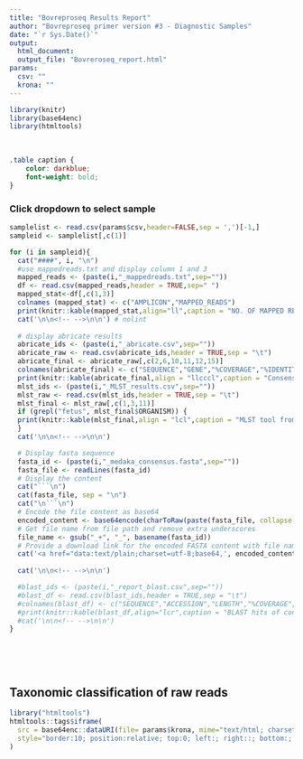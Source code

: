 ---
title: "Bovreproseq Results Report"
author: "Bovreproseq primer version #3 - Diagnostic Samples"
date: "`r Sys.Date()`"
output: 
  html_document:
  output_file: "Bovreroseq_report.html"
params:
  csv: ""
  krona: ""
---

```{r setup, include=FALSE}
library(knitr)
library(base64enc)
library(htmltools)
```


<br>
```{css, echo=FALSE}
.table caption {
    color: darkblue;
    font-weight: bold;
}
```

### Click dropdown to select sample {.tabset .tabset-dropdown}
```{r, results='asis',echo=FALSE}

samplelist <- read.csv(params$csv,header=FALSE,sep = ',')[-1,]
sampleid <- samplelist[,c(1)]

for (i in sampleid){
  cat("####", i, "\n")
  #use mappedreads.txt and display column 1 and 3
  mapped_reads <- (paste(i,"_mappedreads.txt",sep=""))
  df <- read.csv(mapped_reads,header = TRUE,sep=" ")
  mapped_stat<-df[,c(1,3)]
  colnames (mapped_stat) <- c("AMPLICON","MAPPED_READS")
  print(knitr::kable(mapped_stat,align="ll",caption = "NO. OF MAPPED READS. Generated using minimap2 and samtools")) # nolint: line_length_linter.
  cat('\n\n<!-- -->\n\n') # nolint
 
  # display abricate results
  abricate_ids <- (paste(i,"_abricate.csv",sep=""))
  abricate_raw <- read.csv(abricate_ids,header = TRUE,sep = "\t")
  abricate_final <- abricate_raw[,c(2,6,10,11,12,15)]
  colnames(abricate_final) <- c("SEQUENCE","GENE","%COVERAGE","%IDENTITY","DATABASE","REFERENCE") # nolint
  print(knitr::kable(abricate_final,align = "llcccl",caption = "Consensus compared to reference database. Generated using abricate and custom database")) # nolint: line_length_linter.
  mlst_ids <- (paste(i,"_MLST_results.csv",sep=""))
  mlst_raw <- read.csv(mlst_ids,header = TRUE,sep = "\t")
  mlst_final <- mlst_raw[,c(1,3,11)]
  if (grepl("fetus", mlst_final$ORGANISM)) {
  print(knitr::kable(mlst_final,align = "lcl",caption = "MLST tool from github (https://github.com/tseemann/mlst). Scans contig files against traditional PubMLST typing schemes")) # nolint: line_length_linter.
  }
  cat('\n\n<!-- -->\n\n')

  # Display fasta sequence
  fasta_id <- (paste(i,"_medaka_consensus.fasta",sep=""))
  fasta_file <- readLines(fasta_id)
  # Display the content
  cat("```\n")
  cat(fasta_file, sep = "\n")
  cat("\n```\n")
  # Encode the file content as base64
  encoded_content <- base64encode(charToRaw(paste(fasta_file, collapse = "\n")))
  # Get file name from file path and remove extra underscores
  file_name <- gsub("_+", "_", basename(fasta_id))
  # Provide a download link for the encoded FASTA content with file name
  cat('<a href="data:text/plain;charset=utf-8;base64,', encoded_content, '" download="', file_name, '">Download FASTA file</a>')
  
  cat('\n\n<!-- -->\n\n')

  #blast_ids <- (paste(i,"_report_blast.csv",sep=""))
  #blast_df <- read.csv(blast_ids,header = TRUE,sep = "\t")
  #colnames(blast_df) <- c("SEQUENCE","ACCESSION","LENGTH","%COVERAGE","%IDENTITY","Evalue","ORGANISM")
  #print(knitr::kable(blast_df,align="lcr",caption = "BLAST hits of consensus sequences.Only displays the top hit"))
  #cat('\n\n<!-- -->\n\n')
}
```
<br>

<br>

## Taxonomic classification of raw reads 

```{r, echo=FALSE}
library("htmltools")
htmltools::tags$iframe(
  src = base64enc::dataURI(file= params$krona, mime="text/html; charset=UTF-8"),
  style="border:10; position:relative; top:0; left:; right::; bottom:; width:100%; height:800px"
)
```